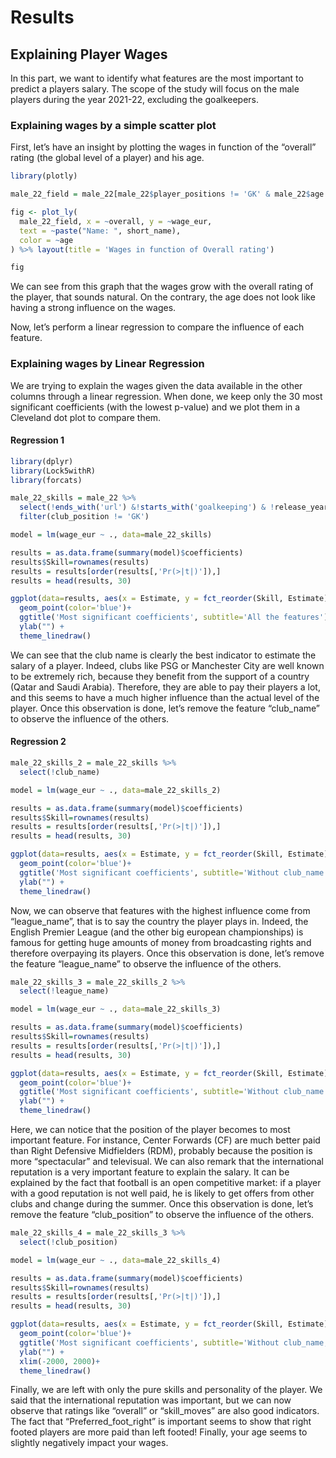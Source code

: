 # Results

## Explaining Player Wages

In this part, we want to identify what features are the most important to predict a players salary. The scope of the study will focus on the male players during the year 2021-22, excluding the goalkeepers. 

### Explaining wages by a simple scatter plot

First, let's have an insight by plotting the wages in function of the "overall" rating (the global level of a player) and his age.

```r
library(plotly)

male_22_field = male_22[male_22$player_positions != 'GK' & male_22$age < 42,]

fig <- plot_ly(
  male_22_field, x = ~overall, y = ~wage_eur,
  text = ~paste("Name: ", short_name),
  color = ~age
) %>% layout(title = 'Wages in function of Overall rating')

fig

```

We can see from this graph that the wages grow with the overall rating of the player, that sounds natural. On the contrary, the age does not look like having a strong influence on the wages.

Now, let's perform a linear regression to compare the influence of each feature.

### Explaining wages by Linear Regression

We are trying to explain the wages given the data available in the other columns through a linear regression. When done, we keep only the 30 most significant coefficients (with the lowest p-value) and we plot them in a Cleveland dot plot to compare them.

#### Regression 1

```r
library(dplyr)
library(Lock5withR)
library(forcats)

male_22_skills = male_22 %>%
  select(!ends_with('url') &!starts_with('goalkeeping') & !release_year & !player_traits & !player_tags & !release_clause_eur & !real_face & !starts_with('nation') & !club_contract_valid_until & !club_joined & !club_loaned_from & !club_team_id &!dob &!value_eur &!player_positions &!long_name &!short_name &! sofifa_id &!body_type) %>%
  filter(club_position != 'GK')

model = lm(wage_eur ~ ., data=male_22_skills)

results = as.data.frame(summary(model)$coefficients)
results$Skill=rownames(results)
results = results[order(results[,'Pr(>|t|)']),]
results = head(results, 30)

ggplot(data=results, aes(x = Estimate, y = fct_reorder(Skill, Estimate)))+
  geom_point(color='blue')+
  ggtitle('Most significant coefficients', subtitle='All the features')+
  ylab("") +
  theme_linedraw()
```

We can see that the club name is clearly the best indicator to estimate the salary of a player. Indeed, clubs like PSG or Manchester City are well known to be extremely rich, because they benefit from the support of a country (Qatar and Saudi Arabia). Therefore, they are able to pay their players a lot, and this seems to have a much higher influence than the actual level of the player.
Once this observation is done, let's remove the feature "club_name" to observe the influence of the others.


#### Regression 2

```r
male_22_skills_2 = male_22_skills %>%
  select(!club_name)

model = lm(wage_eur ~ ., data=male_22_skills_2)

results = as.data.frame(summary(model)$coefficients)
results$Skill=rownames(results)
results = results[order(results[,'Pr(>|t|)']),]
results = head(results, 30)

ggplot(data=results, aes(x = Estimate, y = fct_reorder(Skill, Estimate)))+
  geom_point(color='blue')+
  ggtitle('Most significant coefficients', subtitle='Without club_name')+
  ylab("") +
  theme_linedraw()
```

Now, we can observe that features with the highest influence come from "league_name", that is to say the country the player plays in. Indeed, the English Premier League (and the other big european championships) is famous for getting huge amounts of money from broadcasting rights and therefore overpaying its players.
Once this observation is done, let's remove the feature "league_name" to observe the influence of the others.


```r

male_22_skills_3 = male_22_skills_2 %>%
  select(!league_name)

model = lm(wage_eur ~ ., data=male_22_skills_3)

results = as.data.frame(summary(model)$coefficients)
results$Skill=rownames(results)
results = results[order(results[,'Pr(>|t|)']),]
results = head(results, 30)

ggplot(data=results, aes(x = Estimate, y = fct_reorder(Skill, Estimate)))+
  geom_point(color='blue')+
  ggtitle('Most significant coefficients', subtitle='Without club_name and league_name')+
  ylab("") +
  theme_linedraw()
```

Here, we can notice that the position of the player becomes to most important feature. For instance, Center Forwards (CF) are much better paid than Right Defensive Midfielders (RDM), probably because the position is more "spectacular" and televisual. We can also remark that the international reputation is a very important feature to explain the salary. It can be explained by the fact that football is an open competitive market: if a player with a good reputation is not well paid, he is likely to get offers from other clubs and change during the summer.
Once this observation is done, let's remove the feature "club_position" to observe the influence of the others.

```r

male_22_skills_4 = male_22_skills_3 %>%
  select(!club_position)

model = lm(wage_eur ~ ., data=male_22_skills_4)

results = as.data.frame(summary(model)$coefficients)
results$Skill=rownames(results)
results = results[order(results[,'Pr(>|t|)']),]
results = head(results, 30)

ggplot(data=results, aes(x = Estimate, y = fct_reorder(Skill, Estimate)))+
  geom_point(color='blue')+
  ggtitle('Most significant coefficients', subtitle='Without club_name, league_name and club_position')+
  ylab("") +
  xlim(-2000, 2000)+
  theme_linedraw()
```
Finally, we are left with only the pure skills and personality of the player. We said that the international reputation was important, but we can now observe that ratings like "overall" or "skill_moves" are also good indicators. The fact that "Preferred_foot_right" is important seems to show that right footed players are more paid than left footed! Finally, your age seems to slightly negatively impact your wages. 
